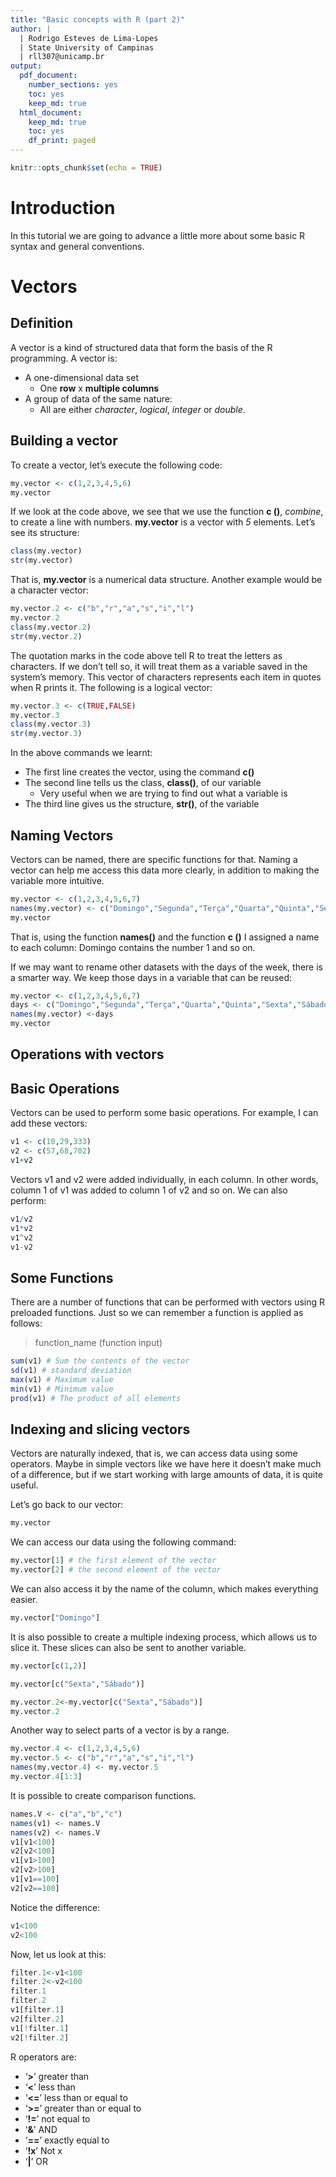 ```yaml
---
title: "Basic concepts with R (part 2)"
author: |
  | Rodrigo Esteves de Lima-Lopes 
  | State University of Campinas 
  | rll307@unicamp.br
output: 
  pdf_document:
    number_sections: yes
    toc: yes
    keep_md: true
  html_document:
    keep_md: true
    toc: yes
    df_print: paged
---
```



```r
knitr::opts_chunk$set(echo = TRUE)
```

# Introduction

In this tutorial we are going to advance a little more about some basic R syntax and general conventions. 

# Vectors
## Definition

A vector is a kind of structured data that form the basis of the R programming. A vector is:

- A one-dimensional data set
   - One **row** x **multiple columns**
- A group of data of the same nature:
   - All are either *character*, *logical*, *integer* or *double*.

## Building a vector
To create a vector, let's execute the following code:

```r
my.vector <- c(1,2,3,4,5,6)
my.vector
```

If we look at the code above, we  see that we use the function **c ()**, *combine*, to create a line with numbers. **my.vector** is a vector with *5* elements. Let's see its structure:

```r
class(my.vector)
str(my.vector)
```

That is, **my.vector** is a numerical data structure. Another example would be a character vector:

```r
my.vector.2 <- c("b","r","a","s","i","l")
my.vector.2
class(my.vector.2)
str(my.vector.2)
```

The quotation marks in the code above tell R to treat the letters as characters. If we don't tell so, it will treat them as a variable saved in the system's memory. This vector of characters represents each item in quotes when R prints it. The following is a logical vector:

```r
my.vector.3 <- c(TRUE,FALSE)
my.vector.3
class(my.vector.3)
str(my.vector.3)
```

In the above commands we learnt:

- The first line creates the vector, using the command **c()**
- The second line tells us the class, **class()**, of our variable
   - Very useful when we are trying to find out what a variable is
- The third line gives us the structure, **str()**, of the variable

## Naming Vectors

Vectors can be named, there are specific functions for that.  Naming a vector can help me access this data more clearly, in addition to making the variable more intuitive.

```r
my.vector <- c(1,2,3,4,5,6,7)
names(my.vector) <- c("Domingo","Segunda","Terça","Quarta","Quinta","Sexta","Sábado")
my.vector
```

That is, using the function **names()** and the function **c ()** I assigned a name to each column: Domingo contains the number 1 and so on.

If we may want to rename other datasets with the days of the week, there is a smarter way. We keep those days in a variable that can be reused:

```r
my.vector <- c(1,2,3,4,5,6,7)
days <- c("Domingo","Segunda","Terça","Quarta","Quinta","Sexta","Sábado")
names(my.vector) <-days
my.vector
```

## Operations with vectors
## Basic Operations

Vectors can be used to perform some basic operations. For example, I can add these vectors:

```r
v1 <- c(10,29,333)
v2 <- c(57,68,702)
v1+v2
```

Vectors v1 and v2 were added individually, in each column. In other words, column 1 of v1 was added to column 1 of v2 and so on. We can also perform:

```r
v1/v2
v1*v2
v1^v2
v1-v2
```

## Some Functions
  
There are a number of functions that can be performed with vectors using R preloaded functions. Just so we can remember a function is  applied as follows:

> function_name (function input)

```r
sum(v1) # Sum the contents of the vector
sd(v1) # standard deviation
max(v1) # Maximum value
min(v1) # Minimum value
prod(v1) # The product of all elements
```



## Indexing and slicing vectors

Vectors are naturally indexed, that is, we can access data using some operators. Maybe in simple vectors like we have here it doesn't make much of a difference, but if we start working with large amounts of data, it is quite useful.

Let's go back to our vector:

```r
my.vector
```

We can access our data using the following command:

```r
my.vector[1] # the first element of the vector
my.vector[2] # the second element of the vector
```

We can also access it by the name of the column, which makes everything easier.

```r
my.vector["Domingo"]
```

It is also possible to create a multiple indexing process, which allows us to slice it. These slices can also be sent to another variable.

```r
my.vector[c(1,2)]
```

```r
my.vector[c("Sexta","Sábado")]
```

```r
my.vector.2<-my.vector[c("Sexta","Sábado")]
my.vector.2
```

Another way to select parts of a vector is by a range.

```r
my.vector.4 <- c(1,2,3,4,5,6)
my.vector.5 <- c("b","r","a","s","i","l")
names(my.vector.4) <- my.vector.5
my.vector.4[1:3]
```
 

It is possible to create comparison functions.

```r

names.V <- c("a","b","c")
names(v1) <- names.V
names(v2) <- names.V
v1[v1<100]
v2[v2<100]
v1[v1>100]
v2[v2>100]
v1[v1==100]
v2[v2==100]
```


Notice the difference:

```r
v1<100
v2<100
```

Now, let us look at this:

```r
filter.1<-v1<100
filter.2<-v2<100
filter.1
filter.2
v1[filter.1]
v2[filter.2]
v1[!filter.1]
v2[!filter.2]
```


R operators are:

- '**>**' greater than  
- '**<**' less than
- '**<=**' less than or equal to  
- '**>=**' greater than or equal to  
- '**!=**' not equal to
- '**&**'  AND 
- '**==**' exactly equal to
- '**!x**' Not x
- '**|**' OR
























